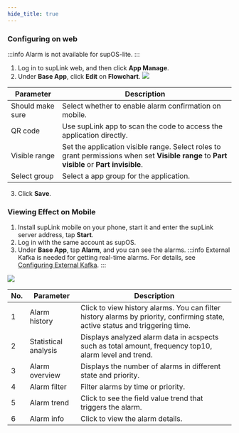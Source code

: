 ```yaml
---
hide_title: true
---
```


### Configuring on web
:::info
Alarm is not available for supOS-lite.
:::

1. Log in to supLink web, and then click **App Manage**.
2. Under **Base App**, click **Edit** on **Flowchart**.
![](https://wordpressfreezonex.oss-accelerate.aliyuncs.com/supLink/18.png)

<table>
    <thead>
      <tr>
        <th>Parameter</th>
        <th>Description</th>
      </tr>
    </thead>
    <tbody>
      <tr>
        <td>Should make sure</td>
        <td>Select whether to enable alarm confirmation on mobile.</td>
      </tr>
      <tr>
        <td>QR code</td>
        <td>Use supLink app to scan the code to access the application directly.</td>
      </tr>
      <tr>
        <td>Visible range</td>
        <td>Set the application visible range. Select roles to grant permissions when set <b>Visible range</b> to <b>Part visible</b> or <b>Part invisible</b>.</td>
      </tr>
      <tr>
        <td>Select group</td>
        <td>Select a app group for the application.</td>
      </tr>
    </tbody>
</table>

3. Click **Save**.

### Viewing Effect on Mobile

1. Install supLink mobile on your phone, start it and enter the supLink server address, tap **Start**.
2. Log in with the same account as supOS.
3. Under **Base App**, tap **Alarm**, and you can see the alarms.
:::info
External Kafka is needed for getting real-time alarms. For details, see <a href="Configuring External Kafka">Configuring External Kafka</a>.
:::
<img className="image-zoom" src="https://wordpressfreezonex.oss-accelerate.aliyuncs.com/supLink/57.png" />

<table>
    <thead>
      <tr>
        <th>No.</th>
        <th>Parameter</th>
        <th>Description</th>
      </tr>
    </thead>
    <tbody>
      <tr>
        <td>1</td>
        <td>Alarm history</td>
        <td>Click to view history alarms. You can filter history alarms by priority, confirming state, active status and triggering time.</td>
      </tr>
      <tr>
        <td>2</td>
        <td>Statistical analysis</td>
        <td>Displays analyzed alarm data in acspects such as total amount, frequency top10, alarm level and trend.</td>
      </tr>
      <tr>
        <td>3</td>
        <td>Alarm overview</td>
        <td>Displays the number of alarms in different state and priority.</td>
      </tr>
      <tr>
        <td>4</td>
        <td>Alarm filter</td>
        <td>Filter alarms by time or priority.</td>
      </tr>
      <tr>
        <td>5</td>
        <td>Alarm trend</td>
        <td>Click to see the field value trend that triggers the alarm.</td>
      </tr>
      <tr>
        <td>6</td>
        <td>Alarm info</td>
        <td>Click to view the alarm details.</td>
      </tr>
    </tbody>
</table>
